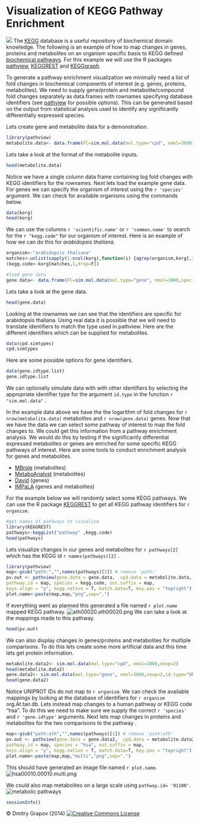 Visualization of KEGG Pathway Enrichment
========================================================
![](http://pathview.r-forge.r-project.org/images/hsa01100.sim.cpd.png)
The [KEGG](http://www.genome.jp/kegg/) database is a useful repository of biochemical domain knowledge.
The following is an example of how to map changes in genes, proteins and metabolites on an organism specific basis to KEGG defined [biochemical pathways](http://www.genome.jp/kegg/pathway.html).
For this example we will use the R packages [pathview](http://bioconductor.org/packages/release/bioc/html/pathview.html), [KEGGREST](http://bioconductor.org/packages/2.12/bioc/html/KEGGREST.html) and [KEGGgraph](http://www.bioconductor.org/packages/release/bioc/html/KEGGgraph.html).


To generate a pathway enrichment visualization we minimally need a list of fold changes in biochemical components of interest (e.g. genes, proteins, metabolites). 
We need to supply gene/protein and metabolite/compound fold changes separately as data.frames with rownames specifying database identifiers (see [pathview](http://pathview.r-forge.r-project.org/) for possible options). 
This can be generated based on the output from statistical analysis used to identify any significantly differentially expressed species. 

Lets create gene and metabolite data for a demonstration.
```{r,message=FALSE,warning=FALSE}
library(pathview)
metabolite.data<- data.frame(FC=sim.mol.data(mol.type="cpd", nmol=3000))
```
Lets take a look at the format of the metabolite inputs. 
```{r}
head(metabolite.data)
```
Notice we have a single column data frame containing log fold changes with KEGG identifiers for the rownames. Next lets load the example gene data. For genes we can specify the organism of interest using the ```r 'species'``` argument. We can check for available organisms using the commands below.
```{r}
data(korg)
head(korg)
```
We can use the columns ```r 'scientific.name'``` or ```r 'common.name'``` to search for the ```r "kegg.code"``` for our organism of interest. Here is an example of how we can do this for *arabidopsis thaliana*.
```{r}
organism<-"arabidopsis thaliana"
matches<-unlist(sapply(1:ncol(korg),function(i) {agrep(organism,korg[,i])}))
(kegg.code<-korg[matches,1,drop=F])
```

```{r}
#load gene data
gene.data<- data.frame(FC=sim.mol.data(mol.type="gene", nmol=3000,species=kegg.code))
```
Lets take a look at the gene data.
```{r}
head(gene.data)
```
Looking at the rownames we can see that the identifiers are specific for arabidopsis thaliana. Using real data it is possible that we will need to translate identifiers to match the type used in pathview. Here are the different identifiers which can be supplied for metabolites.
```{r}
data(cpd.simtypes)
cpd.simtypes
```
Here are some possible options for gene identifiers.
```{r}
data(gene.idtype.list)
gene.idtype.list
```
We can optionally simulate data with with other identifiers by selecting the appropriate identifier type for the argument `id.type` in the function ```r "sim.mol.data"``` .
 
In the example data above we have the the logarithm of fold changes for `r nrow(metabolite.data)` metabolites and `r nrow(gene.data)` genes. Now that we have the data we can select some pathway of interest to map the fold changes to. 
We could get this information from a pathway enrichment analysis. We would do this by testing if the significantly differential expressed metabolites or genes are enriched for some specific KEGG pathways of interest. Here are some tools to conduct enrichment analysis for genes and metabolites.

* [MBrole](http://csbg.cnb.csic.es/mbrole/) (metabolites)
* [MetaboAnalyst](http://www.metaboanalyst.ca/MetaboAnalyst/faces/Home.jsp) (metabolites)
* [David](http://david.abcc.ncifcrf.gov/) (genes)
* [IMPaLA](http://impala.molgen.mpg.de/) (genes and metabolites) 

For the example below we will randomly select some KEGG pathways. 
We can use the R package [KEGGREST](http://bioconductor.org/packages/2.12/bioc/html/KEGGREST.html) to get all KEGG pathway identifiers for ```r organism ```.

```{r,message=FALSE,warning=FALSE}
#get names of pathways to visualize
library(KEGGREST)
pathways<-keggList("pathway" ,kegg.code)
head(pathways)
```
Lets visualize changes in our genes and metabolites for ```r pathways[2] ``` which has the KEGG id ```r names(pathways)[2] ``` .
```{r,message=FALSE,warning=FALSE}
library(pathview)
map<-gsub("path:","",names(pathways)[2]) # remove 'path:'
pv.out <- pathview(gene.data = gene.data,  cpd.data = metabolite.data, gene.idtype = "KEGG",
pathway.id = map, species = kegg.code, out.suffix = map,
keys.align = "y", kegg.native = T, match.data=T, key.pos = "topright")
plot.name<-paste(map,map,"png",sep=".")
```
If everything went as planned this generated a file named ```r plot.name``` mapped KEGG pathway.
![ath00020.ath00020.png](ath00020.ath00020.png)
We can take a look at the mappings made to this pathway.
```{r}
head(pv.out)
```
<!---![```r plot.name```](```r plot.name```) -->

We can also display changes in genes/proteins and metabolites for multiple comparisons. To do this lets create some more artificial data and this time lets get protein information. 
```{r}
metabolite.data2<- sim.mol.data(mol.type="cpd", nmol=3000,nexp=2)
head(metabolite.data2)
gene.data2<- sim.mol.data(mol.type="gene", nmol=3000,nexp=2,id.type="UNIPROT") 
head(gene.data2)
```
Notice UNIPROT IDs do not map to ```r organism ```. We can check the available mappings by looking at the database of identifiers for ```r organism ``` org.At.tair.db. Lets instead map changes to a human pathway or KEGG code "hsa". 
To do this we need to make sure we supply the correct ```r 'species' ``` and ```r 'gene.idtype'``` arguments. Next lets map changes in proteins and metabolites for the two comparisons to the pathway .

```{r, message=FALSE,warning=FALSE}
map<-gsub("path:ath","",names(pathways)[1]) # remove 'path:ath'
pv.out <- pathview(gene.data = gene.data2,  cpd.data = metabolite.data2, gene.idtype = "UNIPROT",
pathway.id = map, species = "hsa", out.suffix = map,
keys.align = "y", kegg.native = T, match.data=T, key.pos = "topright")
plot.name<-paste(map,map,"multi","png",sep=".")
```
This should have generated an image file named ```r plot.name```.
![hsa00010.00010.multi.png](hsa00010.00010.multi.png)

We could also map metabolites on a large scale using `pathway.id= '01100'`.
![metabolic pathways](http://pathview.r-forge.r-project.org/images/hsa01100.sim.cpd.png)

```{r}
sessionInfo()
```
&copy; Dmitry Grapov (2014) <a rel="license" href="http://creativecommons.org/licenses/by-nc-sa/4.0/" target="_blank"><img alt="Creative Commons License" style="border-width:0" src="http://i.creativecommons.org/l/by-nc-sa/4.0/80x15.png" /></a>
